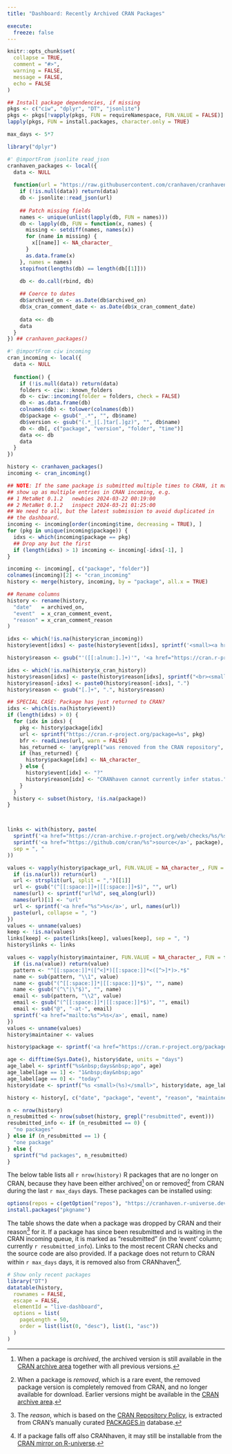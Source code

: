 ```yaml
---
title: "Dashboard: Recently Archived CRAN Packages"

execute:
  freeze: false
---
```


<style>
tr { vertical-align: top; }
</style>

```r
knitr::opts_chunk$set(
  collapse = TRUE,
  comment = "#>",
  warning = FALSE,
  message = FALSE,
  echo = FALSE
)
```

```r
## Install package dependencies, if missing
pkgs <- c("ciw", "dplyr", "DT", "jsonlite")
pkgs <- pkgs[!vapply(pkgs, FUN = requireNamespace, FUN.VALUE = FALSE)]
lapply(pkgs, FUN = install.packages, character.only = TRUE)
```


```r
max_days <- 5*7
```

```r
library("dplyr")

#' @importFrom jsonlite read_json
cranhaven_packages <- local({
  data <- NULL
  
  function(url = "https://raw.githubusercontent.com/cranhaven/cranhaven.r-universe.dev/main/packages.json") {
    if (!is.null(data)) return(data)
    db <- jsonlite::read_json(url)
    
    ## Patch missing fields
    names <- unique(unlist(lapply(db, FUN = names)))
    db <- lapply(db, FUN = function(x, names) {
      missing <- setdiff(names, names(x))
      for (name in missing) {
        x[[name]] <- NA_character_
      }
      as.data.frame(x)
    }, names = names)
    stopifnot(lengths(db) == length(db[[1]]))
    
    db <- do.call(rbind, db)

    ## Coerce to dates
    db$archived_on <- as.Date(db$archived_on)
    db$x_cran_comment_date <- as.Date(db$x_cran_comment_date)
    
    data <<- db
    data
  }
}) ## cranhaven_packages()

#' @importFrom ciw incoming
cran_incoming <- local({
  data <- NULL
  
  function() {
    if (!is.null(data)) return(data)
    folders <- ciw:::known_folders
    db <- ciw::incoming(folder = folders, check = FALSE)
    db <- as.data.frame(db)
    colnames(db) <- tolower(colnames(db))
    db$package <- gsub("_.*", "", db$name)
    db$version <- gsub("(.*_|[.]tar[.]gz)", "", db$name)
    db <- db[, c("package", "version", "folder", "time")]
    data <<- db
    data
  }
})

history <- cranhaven_packages()
incoming <- cran_incoming()

## NOTE: If the same package is submitted multiple times to CRAN, it may
## show up as multiple entries in CRAN incoming, e.g.
## 1 MetaNet 0.1.2   newbies 2024-03-22 00:19:00
## 2 MetaNet 0.1.2   inspect 2024-03-21 01:25:00
## We need to all, but the latest submission to avoid duplicated in
## the dashboard.
incoming <- incoming[order(incoming$time, decreasing = TRUE), ]
for (pkg in unique(incoming$package)) {
  idxs <- which(incoming$package == pkg)
  ## Drop any but the first
  if (length(idxs) > 1) incoming <- incoming[-idxs[-1], ]
}

incoming <- incoming[, c("package", "folder")]
colnames(incoming)[2] <- "cran_incoming"
history <- merge(history, incoming, by = "package", all.x = TRUE)

## Rename columns
history <- rename(history,
  "date"   = archived_on,
  "event"  = x_cran_comment_event,
  "reason" = x_cran_comment_reason
)

idxs <- which(!is.na(history$cran_incoming))
history$event[idxs] <- paste(history$event[idxs], sprintf('<small><a href="https://nx10.github.io/cransubs/pkg#%s">resubmitted/%s</a></small>', history$package[idxs], history$cran_incoming[idxs]), sep = "<br>")

history$reason <- gsub("'([[:alnum:].]+)'", '<a href="https://cran.r-project.org/package=\\1">\\1<a>', history$reason)

idxs <- which(!is.na(history$x_cran_history))
history$reason[idxs] <- paste(history$reason[idxs], sprintf("<br><small><em>Previously</em>: %s</small>", gsub("\n", " ", history$x_cran_history[idxs])), sep = ". ")
history$reason[-idxs] <- paste0(history$reason[-idxs], ".")
history$reason <- gsub("[.]+", ".", history$reason)

## SPECIAL CASE: Package has just returned to CRAN?
idxs <- which(is.na(history$event))
if (length(idxs) > 0) {
  for (idx in idxs) {
    pkg <- history$package[idx]
    url <- sprintf("https://cran.r-project.org/package=%s", pkg)
    bfr <- readLines(url, warn = FALSE)
    has_returned <- !any(grepl("was removed from the CRAN repository", bfr))
    if (has_returned) {
      history$package[idx] <- NA_character_
    } else {
      history$event[idx] <- "?"
      history$reason[idx] <- "CRANhaven cannot currently infer status."
    }
  }
  history <- subset(history, !is.na(package))
}



links <- with(history, paste(
  sprintf('<a href="https://cran-archive.r-project.org/web/checks/%s/%s_check_results_%s.html">checks</a>', sub("-.*", "", date), date, package),
  sprintf('<a href="https://github.com/cran/%s">source</a>', package),
  sep = ", "
))

values <- vapply(history$package_url, FUN.VALUE = NA_character_, FUN = function(url) {
  if (is.na(url)) return(url)
  url <- strsplit(url, split = ",")[[1]]
  url <- gsub("(^[[:space:]]+|[[:space:]]+$)", "", url)
  names(url) <- sprintf("url%d", seq_along(url))
  names(url)[1] <- "url"
  url <- sprintf('<a href="%s">%s</a>', url, names(url))
  paste(url, collapse = ", ")
})
values <- unname(values)
keep <- !is.na(values)
links[keep] <- paste(links[keep], values[keep], sep = ", ")
history$links <- links

values <- vapply(history$maintainer, FUN.VALUE = NA_character_, FUN = function(value) {
  if (is.na(value)) return(value)
  pattern <- "^[[:space:]]*([^<]*)[[:space:]]*<([^>]*)>.*$"
  name <- sub(pattern, "\\1", value)
  name <- gsub("(^[[:space:]]*|[[:space:]]*$)", "", name)
  name <- gsub("(^\"|\"$)", "", name)
  email <- sub(pattern, "\\2", value)
  email <- gsub("(^[[:space:]]*|[[:space:]]*$)", "", email)
  email <- sub("@", "-at-", email)
  sprintf('<a href="mailto:%s">%s</a>', email, name)
})
values <- unname(values)
history$maintainer <- values

history$package <- sprintf('<a href="https://cran.r-project.org/package=%s">%s</a>', history$package, history$package)

age <- difftime(Sys.Date(), history$date, units = "days")
age_label <- sprintf("%s&nbsp;days&nbsp;ago", age)
age_label[age == 1] <- "1&nbsp;day&nbsp;ago"
age_label[age == 0] <- "today"
history$date <- sprintf("%s <small>(%s)</small>", history$date, age_label)

history <- history[, c("date", "package", "event", "reason", "maintainer", "links")]

n <- nrow(history)
n_resubmitted <- nrow(subset(history, grepl("resubmitted", event)))
resubmitted_info <- if (n_resubmitted == 0) {
  "no packages"
} else if (n_resubmitted == 1) {
  "one package"
} else {
  sprintf("%d packages", n_resubmitted)
}
```

The below table lists all `r nrow(history)` R packages that are no
longer on CRAN, because they have been either archived[^1] on or
removed[^2] from CRAN during the last `r max_days` days.  These
packages can be installed using:

```r
options(repos = c(getOption("repos"), "https://cranhaven.r-universe.dev"))
install.packages("pkgname")
```

The table shows the date when a package was dropped by CRAN and their
reason[^3] for it. If a package has since been resubmitted and is
waiting in the CRAN incoming queue, it is marked as "resubmitted" (in
the 'event' column; currently `r resubmitted_info`).  Links to the
most recent CRAN checks and the source code are also provided.  If a
package does not return to CRAN within `r max_days` days, it is
removed also from CRANhaven[^4].

[^1]: When a package is _archived_, the archived version is still
available in the [CRAN archive area] together with all previous
versions.

[^2]: When a package is _removed_, which is a rare event, the removed
package version is completely removed from CRAN, and no longer
available for download. Earlier versions might be available in the
[CRAN archive area].

[^3]: The _reason_, which is based on the [CRAN Repository Policy], is
extracted from CRAN's manually curated [PACKAGES.in] database.

[^4]: If a package falls off also CRANhaven, it may still be
installable from the [CRAN mirror on R-universe].


```r
# Show only recent packages
library("DT")
datatable(history,
  rownames = FALSE,
  escape = FALSE,
  elementId = "live-dashboard",
  options = list(
    pageLength = 50,
    order = list(list(0, "desc"), list(1, "asc"))
  )
)
```


[CRAN archive area]: https://cran.r-project.org/src/contrib/Archive/
[CRAN mirror on R-universe]: https://cran.r-universe.dev/builds
[CRAN Repository Policy]: https://cran.r-project.org/web/packages/policies.html
[PACKAGES.in]: https://cran.r-project.org/src/contrib/PACKAGES.in
